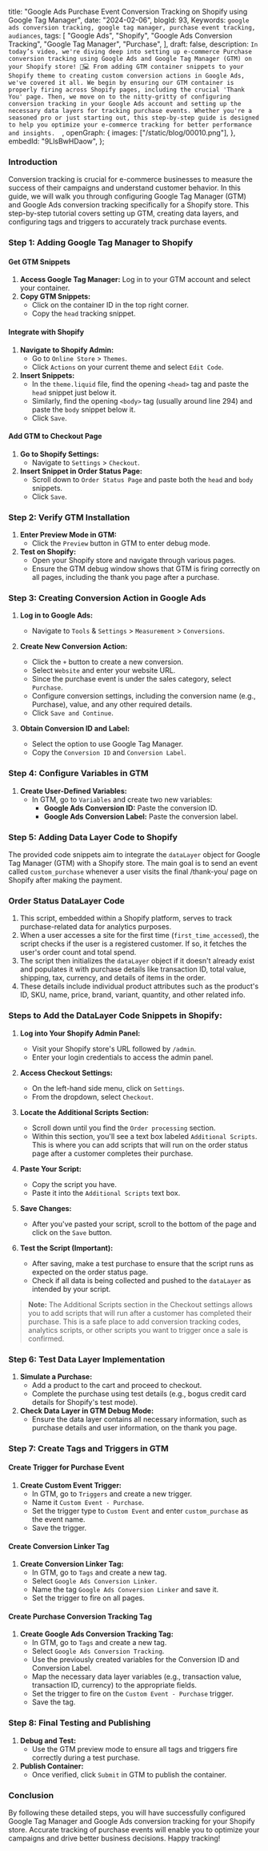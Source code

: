  title:
    "Google Ads Purchase Event Conversion Tracking on Shopify using Google Tag Manager",
  date: "2024-02-06",
  blogId: 93,
  Keywords: `google ads conversion tracking, google tag manager, purchase event tracking, audiances`,
  tags: [
    "Google Ads",
    "Shopify",
    "Google Ads Conversion Tracking",
    "Google Tag Manager",
    "Purchase",
  ],
  draft: false,
  description: `In today’s video, we're diving deep into setting up e-commerce Purchase conversion tracking using Google Ads and Google Tag Manager (GTM) on your Shopify store! 🛒💻 From adding GTM container snippets to your Shopify theme to creating custom conversion actions in Google Ads, we've covered it all. We begin by ensuring our GTM container is properly firing across Shopify pages, including the crucial 'Thank You' page. Then, we move on to the nitty-gritty of configuring conversion tracking in your Google Ads account and setting up the necessary data layers for tracking purchase events. Whether you're a seasoned pro or just starting out, this step-by-step guide is designed to help you optimize your e-commerce tracking for better performance and insights.  `,
  openGraph: {
    images: ["/static/blog/00010.png"],
  },
  embedId: "9LlsBwHDaow",
};

### Introduction

Conversion tracking is crucial for e-commerce businesses to measure the success of their campaigns and understand customer behavior. In this guide, we will walk you through configuring Google Tag Manager (GTM) and Google Ads conversion tracking specifically for a Shopify store. This step-by-step tutorial covers setting up GTM, creating data layers, and configuring tags and triggers to accurately track purchase events.

### Step 1: Adding Google Tag Manager to Shopify

#### Get GTM Snippets

1. **Access Google Tag Manager:** Log in to your GTM account and select your container.
2. **Copy GTM Snippets:**
   - Click on the container ID in the top right corner.
   - Copy the `head` tracking snippet.

#### Integrate with Shopify

1. **Navigate to Shopify Admin:**
   - Go to `Online Store` > `Themes`.
   - Click `Actions` on your current theme and select `Edit Code`.
2. **Insert Snippets:**
   - In the `theme.liquid` file, find the opening `<head>` tag and paste the `head` snippet just below it.
   - Similarly, find the opening `<body>` tag (usually around line 294) and paste the `body` snippet below it.
   - Click `Save`.

#### Add GTM to Checkout Page

1. **Go to Shopify Settings:**
   - Navigate to `Settings` > `Checkout`.
2. **Insert Snippet in Order Status Page:**
   - Scroll down to `Order Status Page` and paste both the `head` and `body` snippets.
   - Click `Save`.

### Step 2: Verify GTM Installation

1. **Enter Preview Mode in GTM:**
   - Click the `Preview` button in GTM to enter debug mode.
2. **Test on Shopify:**
   - Open your Shopify store and navigate through various pages.
   - Ensure the GTM debug window shows that GTM is firing correctly on all pages, including the thank you page after a purchase.

### Step 3: Creating Conversion Action in Google Ads

1. **Log in to Google Ads:**
   - Navigate to `Tools` & `Settings` > `Measurement` > `Conversions`.
2. **Create New Conversion Action:**

   - Click the `+` button to create a new conversion.
   - Select `Website` and enter your website URL.
   - Since the purchase event is under the sales category, select `Purchase`.
   - Configure conversion settings, including the conversion name (e.g., Purchase), value, and any other required details.
   - Click `Save and Continue`.

3. **Obtain Conversion ID and Label:**
   - Select the option to use Google Tag Manager.
   - Copy the `Conversion ID` and `Conversion Label`.

### Step 4: Configure Variables in GTM

1. **Create User-Defined Variables:**
   - In GTM, go to `Variables` and create two new variables:
     - **Google Ads Conversion ID:** Paste the conversion ID.
     - **Google Ads Conversion Label:** Paste the conversion label.

### Step 5: Adding Data Layer Code to Shopify

The provided code snippets aim to integrate the `dataLayer` object for Google Tag Manager (GTM) with a Shopify store. The main goal is to send an event called `custom_purchase` whenever a user visits the final /thank-you/ page on Shopify after making the payment.

### Order Status DataLayer Code

1. This script, embedded within a Shopify platform, serves to track purchase-related data for analytics purposes.
2. When a user accesses a site for the first time (`first_time_accessed`), the script checks if the user is a registered customer. If so, it fetches the user's order count and total spend.
3. The script then initializes the `dataLayer` object if it doesn't already exist and populates it with purchase details like transaction ID, total value, shipping, tax, currency, and details of items in the order.
4. These details include individual product attributes such as the product's ID, SKU, name, price, brand, variant, quantity, and other related info.

<DataLayerCode type="purchase" subType="main" />

### Steps to Add the DataLayer Code Snippets in Shopify:

1. **Log into Your Shopify Admin Panel:**

   - Visit your Shopify store's URL followed by `/admin`.
   - Enter your login credentials to access the admin panel.

2. **Access Checkout Settings:**

   - On the left-hand side menu, click on `Settings`.
   - From the dropdown, select `Checkout`.

3. **Locate the Additional Scripts Section:**

   - Scroll down until you find the `Order processing` section.
   - Within this section, you'll see a text box labeled `Additional Scripts`. This is where you can add scripts that will run on the order status page after a customer completes their purchase.

4. **Paste Your Script:**

   - Copy the script you have.
   - Paste it into the `Additional Scripts` text box.

5. **Save Changes:**

   - After you've pasted your script, scroll to the bottom of the page and click on the `Save` button.

6. **Test the Script (Important):**
   - After saving, make a test purchase to ensure that the script runs as expected on the order status page.
   - Check if all data is being collected and pushed to the `dataLayer` as intended by your script.

> **Note:** The Additional Scripts section in the Checkout settings allows you to add scripts that will run after a customer has completed their purchase. This is a safe place to add conversion tracking codes, analytics scripts, or other scripts you want to trigger once a sale is confirmed.

### Step 6: Test Data Layer Implementation

1. **Simulate a Purchase:**
   - Add a product to the cart and proceed to checkout.
   - Complete the purchase using test details (e.g., bogus credit card details for Shopify's test mode).
2. **Check Data Layer in GTM Debug Mode:**
   - Ensure the data layer contains all necessary information, such as purchase details and user information, on the thank you page.

### Step 7: Create Tags and Triggers in GTM

#### Create Trigger for Purchase Event

1. **Create Custom Event Trigger:**
   - In GTM, go to `Triggers` and create a new trigger.
   - Name it `Custom Event - Purchase`.
   - Set the trigger type to `Custom Event` and enter `custom_purchase` as the event name.
   - Save the trigger.

#### Create Conversion Linker Tag

1. **Create Conversion Linker Tag:**
   - In GTM, go to `Tags` and create a new tag.
   - Select `Google Ads Conversion Linker`.
   - Name the tag `Google Ads Conversion Linker` and save it.
   - Set the trigger to fire on all pages.

#### Create Purchase Conversion Tracking Tag

1. **Create Google Ads Conversion Tracking Tag:**
   - In GTM, go to `Tags` and create a new tag.
   - Select `Google Ads Conversion Tracking`.
   - Use the previously created variables for the Conversion ID and Conversion Label.
   - Map the necessary data layer variables (e.g., transaction value, transaction ID, currency) to the appropriate fields.
   - Set the trigger to fire on the `Custom Event - Purchase` trigger.
   - Save the tag.

### Step 8: Final Testing and Publishing

1. **Debug and Test:**
   - Use the GTM preview mode to ensure all tags and triggers fire correctly during a test purchase.
2. **Publish Container:**
   - Once verified, click `Submit` in GTM to publish the container.

### Conclusion

By following these detailed steps, you will have successfully configured Google Tag Manager and Google Ads conversion tracking for your Shopify store. Accurate tracking of purchase events will enable you to optimize your campaigns and drive better business decisions. Happy tracking!
